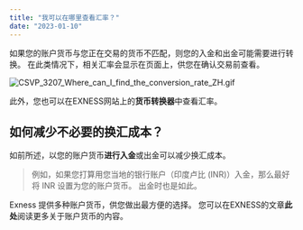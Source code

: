 ```yaml
---
title: "我可以在哪里查看汇率？"
date: "2023-01-10"
---
```


<Ads></Ads> 

如果您的账户货币与您正在交易的货币不匹配，则您的入金和出金可能需要进行转换。 在此类情况下，相关汇率会显示在页面上，供您在确认交易前查看。

![CSVP_3207_Where_can_I_find_the_conversion_rate_ZH.gif](https://testingcf.jsdelivr.net/gh/jarlin8/OSS@main/exhelp/CSVP_3207_Where_can_I_find_the_conversion_rate_ZH.gif)

此外，您也可以在EXNESS网站上的**货币转换器**中查看汇率。

## 如何减少不必要的换汇成本？

如前所述，以您的账户货币**进行入金**或出金可以减少换汇成本。

> 例如，如果您打算用您当地的银行账户（印度卢比 (INR)）入金，那么最好将 INR 设置为您的账户货币。 出金时也是如此。

Exness 提供多种账户货币，供您做出最方便的选择。 您可以在EXNESS的文章**此处**阅读更多关于账户货币的内容。
